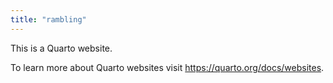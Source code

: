 ```yaml
---
title: "rambling"
---
```


This is a Quarto website.

To learn more about Quarto websites visit <https://quarto.org/docs/websites>.
